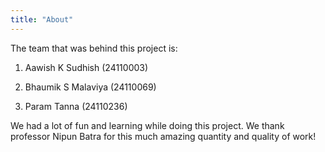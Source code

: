 ```yaml
---
title: "About"
---
```


The team that was behind this project is:

1. Aawish K Sudhish (24110003)

2. Bhaumik S Malaviya (24110069)

3. Param Tanna (24110236)

We had a lot of fun and learning while doing this project. We thank professor Nipun Batra for this much amazing quantity and quality of work!
